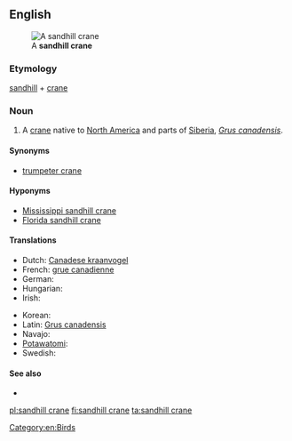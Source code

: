 ==English==
[[File:SandHillCraneFourCornersFlorida.jpg|thumb|A '''sandhill crane''']]

===Etymology===
[[sandhill]] + [[crane]]

===Noun===
{{en-noun|sg=[[sandhill]] [[crane]]}}

# A [[crane]] native to [[North America]] and parts of [[Siberia]], ''[[Grus canadensis]]''.

====Synonyms====
* [[trumpeter crane]]

====Hyponyms====
* [[Mississippi sandhill crane]]
* [[Florida sandhill crane]]

====Translations====
{{trans-top|a species of crane}}
* Dutch: [[Canadese kraanvogel]] {{m}}
* French: [[grue canadienne]] {{f}}
* German: {{t-|de|Kanadakranich|m}}
* Hungarian: {{t-|hu|kanadai daru}}
* Irish: {{t-|ga|grús Ceanadach|m}}
{{trans-mid}}
* Korean: {{t-|ko|캐나다두루미|tr=kaenadadurumi|sc=Hang}}
* Latin: [[Grus canadensis]]
* Navajo: {{tø|nv|déłí}}
* [[Potawatomi]]: {{tø|pot|jejauk}}
* Swedish: {{t-|sv|trumpetartrana}}
{{trans-bottom}}

====See also====
* {{pedialite}}

[[Category:en:Birds]]

[[pl:sandhill crane]]
[[fi:sandhill crane]]
[[ta:sandhill crane]]